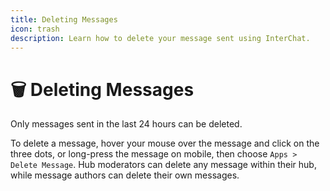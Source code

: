 ```yaml
---
title: Deleting Messages
icon: trash
description: Learn how to delete your message sent using InterChat.
---
```


# 🗑️ Deleting Messages

<Info>
Only messages sent in the last 24 hours can be deleted.
</Info>

To delete a message, hover your mouse over the message and click on the three dots, or long-press the message on mobile, then choose `Apps > Delete Message`. Hub moderators can delete any message within their hub, while message authors can delete their own messages.&#x20;
